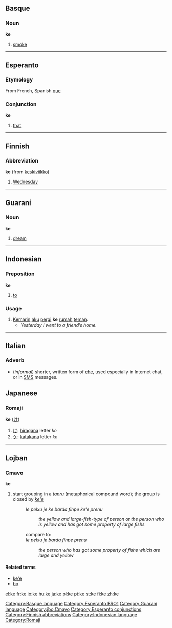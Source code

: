 ==Basque==
===Noun===
'''ke'''

# [[smoke]]

[[Category:Basque language]]

----

==Esperanto==
===Etymology===
From French, Spanish [[que]]
===Conjunction===
'''ke'''

#[[that]]
[[Category:Esperanto BRO1]]

----

==Finnish==

===Abbreviation===
'''ke''' (from [[keskiviikko]])

#[[Wednesday]]

----

==Guaraní==
===Noun===
'''ke'''

# [[dream]]

[[Category:Guaraní language]]

----

==Indonesian==

===Preposition===
'''ke'''

#[[to]]

===Usage===
#[[kemarin|Kemarin]] [[aku]] [[pergi]] '''ke''' [[rumah]] [[teman]].
#*''Yesterday I went to a friend’s home.''


----

==Italian==
===Adverb===
*(''informal'') shorter, written form of [[che]], used especially in Internet chat, or in [[SMS]] messages.

==Japanese==
===Romaji===
'''ke''' ([[け]])

# [[け]]: [[hiragana]] letter ''ke''
# [[ケ]]: [[katakana]] letter ''ke''

----

==Lojban==
===Cmavo===
'''ke'''
# start grouping in a ''[[tanru]]'' (metaphorical compound word); the group is closed by ''[[ke'e]]''
#:''le pelxu je ke barda finpe ke'e prenu''
#::''the yellow and large-fish-type of person'' or ''the person who is yellow and has got some property of large fishs''
#:compare to:
#:''le pelxu je barda finpe prenu''
#::''the person who has got some property of fishs which are large and yellow''

====Related terms====
* [[ke'e#Lojban|ke'e]]
* [[bo#Lojban|bo]]

[[Category:jbo:Cmavo]]



[[Category:Esperanto conjunctions]]
[[Category:Finnish abbreviations]]
[[Category:Indonesian language]]
[[Category:Romaji]]

[[el:ke]]
[[fr:ke]]
[[io:ke]]
[[hu:ke]]
[[ja:ke]]
[[pl:ke]]
[[pt:ke]]
[[st:ke]]
[[fi:ke]]
[[zh:ke]]